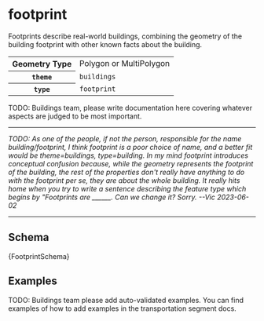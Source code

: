 
# footprint

Footprints describe real-world buildings, combining the geometry of the
building footprint with other known facts about the building.

<table>
  <tr>
    <th>Geometry Type</th>
    <td>Polygon or MultiPolygon</td>
  </tr>
  <tr>
    <th><code>theme</code></th>
    <td><code>buildings</code></td>
  </tr>
  <tr>
    <th><code>type</code></th>
    <td><code>footprint</code></td>
  </tr>
</table>

TODO: Buildings team, please write documentation here covering whatever
      aspects are judged to be most important.

---

*TODO: As one of the people, if not the person, responsible for the name
       building/footprint, I think footprint is a poor choice of name,
       and a better fit would be theme=buildings, type=building. In my
       mind footprint introduces conceptual confusion because, while the
       geometry represents the footprint of the building, the rest of
       the properties don't really have anything to do with the footprint
       per se, they are about the whole building. It really hits home
       when you try to write a sentence describing the feature type
       which begins by "Footprints are ______. Can we change it? Sorry.
       --Vic 2023-06-02*

---

## Schema

<Tabs>
  <TabItem value="browsable" label="Browsable" default>
    <JSONSchemaViewer schema={ yamlLoad(FootprintSchema) } resolverOptions={ generateResolverOptions({remote: true, basePath: '/buildings'})}/>
  </TabItem>
  <TabItem value="yaml" label="YAML" default>
    <CodeBlock language="jsx">{FootprintSchema}</CodeBlock>
  </TabItem>
</Tabs>

## Examples

TODO: Buildings team please add auto-validated examples. You can find
      examples of how to add examples in the transportation segment
      docs.
